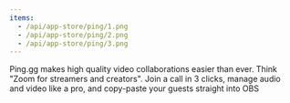 ```yaml
---
items:
  - /api/app-store/ping/1.png
  - /api/app-store/ping/2.png
  - /api/app-store/ping/3.png
---
```


<Slider items={items} />

Ping.gg makes high quality video collaborations easier than ever. Think "Zoom for streamers and creators". Join a call in 3 clicks, manage audio and video like a pro, and copy-paste your guests straight into OBS
